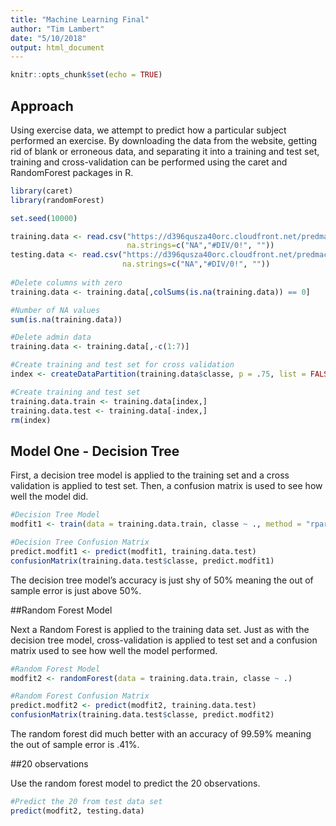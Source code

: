 ```yaml
---
title: "Machine Learning Final"
author: "Tim Lambert"
date: "5/10/2018"
output: html_document
---
```


```r
knitr::opts_chunk$set(echo = TRUE)
```

## Approach

Using exercise data, we attempt to predict how a particular subject performed an exercise.  By downloading the data from the website, getting rid of blank or erroneous data, and separating it into a training and test set, training and cross-validation can be performed using the caret and RandomForest packages in R.

```r
library(caret)
library(randomForest)

set.seed(10000)

training.data <- read.csv("https://d396qusza40orc.cloudfront.net/predmachlearn/pml-training.csv",
                          na.strings=c("NA","#DIV/0!", ""))
testing.data <- read.csv("https://d396qusza40orc.cloudfront.net/predmachlearn/pml-testing.csv",
                         na.strings=c("NA","#DIV/0!", ""))
                       
#Delete columns with zero
training.data <- training.data[,colSums(is.na(training.data)) == 0]

#Number of NA values
sum(is.na(training.data))

#Delete admin data
training.data <- training.data[,-c(1:7)]

#Create training and test set for cross validation
index <- createDataPartition(training.data$classe, p = .75, list = FALSE)

#Create training and test set
training.data.train <- training.data[index,]
training.data.test <- training.data[-index,]
rm(index)


```

## Model One - Decision Tree

First, a decision tree model is applied to the training set and a cross validation is applied to test set.  Then, a confusion matrix is used to see how well the model did.

```r
#Decision Tree Model
modfit1 <- train(data = training.data.train, classe ~ ., method = "rpart")

#Decision Tree Confusion Matrix
predict.modfit1 <- predict(modfit1, training.data.test)
confusionMatrix(training.data.test$classe, predict.modfit1)
```

The decision tree model's accuracy is just shy of 50% meaning the out of sample error is just above 50%.

##Random Forest Model

Next a Random Forest is applied to the training data set.  Just as with the decision tree model, cross-validation is applied to test set and a confusion matrix used to see how well the model performed.

```r
#Random Forest Model
modfit2 <- randomForest(data = training.data.train, classe ~ .)

#Random Forest Confusion Matrix
predict.modfit2 <- predict(modfit2, training.data.test)
confusionMatrix(training.data.test$classe, predict.modfit2)
```

The random forest did much better with an accuracy of 99.59% meaning the out of sample error is .41%.

##20 observations

Use the random forest model to predict the 20 observations.

```r
#Predict the 20 from test data set
predict(modfit2, testing.data)
```